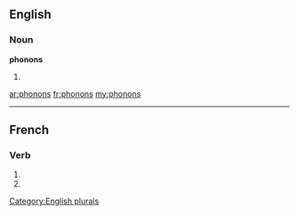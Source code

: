 ==English==

===Noun===
'''phonons'''

# {{plural of|[[phonon]]}}

[[Category:English plurals]]

[[ar:phonons]]
[[fr:phonons]]
[[my:phonons]]

----
==French==

===Verb===
{{fr-verb-form}}

# {{conjugation of|phoner||1|p|pres|ind|lang=fr}}
# {{conjugation of|phoner||1|p|imp|lang=fr}}

{{rfc-auto}}